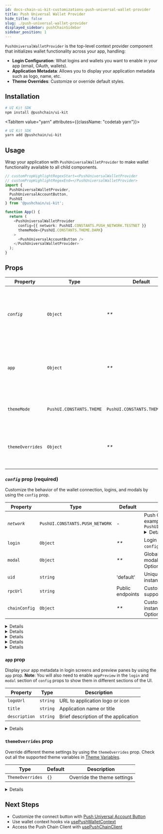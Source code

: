 ```yaml
---
id: docs-chain-ui-kit-customizations-push-universal-wallet-provider
title: Push Universal Wallet Provider
hide_title: false
slug: ./push-universal-wallet-provider
displayed_sidebar: pushChainSidebar
sidebar_position: 1
---
```


<head>
  <title>Push Universal Wallet Provider | Customizations | UI Kit | Push Chain Docs</title>
</head>


<!-- Content Start -->

`PushUniversalWalletProvider` is the top-level context provider component that initializes wallet functionality across your app, handling:

- **Login Configuration**: What logins and wallets you want to enable in your app (email, OAuth, wallets).
- **Application Metadata**: Allows you to display your application metadata such as logo, name, etc.
- **Theme Overrides**: Customize or override default styles.

## Installation

<Tabs className="codetabs" groupId="quickstart-examples">
  <TabItem value="npm" attributes={{className: "codetab npm"}} default>

```bash
# UI Kit SDK
npm install @pushchain/ui-kit
```

  </TabItem>

  <TabItem value="yarn" attributes={{className: "codetab yarn"}}>

```bash
# UI Kit SDK
yarn add @pushchain/ui-kit
```

  </TabItem>
</Tabs>

## Usage

Wrap your application with `PushUniversalWalletProvider` to make wallet functionality available to all child components.

```typescript live
// customPropHighlightRegexStart=<PushUniversalWalletProvider
// customPropHighlightRegexEnd=</PushUniversalWalletProvider>
import {
  PushUniversalWalletProvider,
  PushUniversalAccountButton,
  PushUI
} from '@pushchain/ui-kit';

function App() {
  return (
    <PushUniversalWalletProvider
      config={{ network: PushUI.CONSTANTS.PUSH_NETWORK.TESTNET }}
      themeMode={PushUI.CONSTANTS.THEME.DARK}
    >
      <PushUniversalAccountButton />
    </PushUniversalWalletProvider>
  );
}
```

## Props

<PushAPIReference>

| Property         | Type                     | Default                        | Description                                                                                                                                                                                                            |
| ---------------- | ------------------------ | ------------------------------ | ---------------------------------------------------------------------------------------------------------------------------------------------------------------------------------------------------------------------- |
| _`config`_       | `Object`                 | _\*\*_                         | Used to configure the wallet connection, logins, and modals. _\*\*_ See `config` prop for more info.                                                                                                                   |
| `app`            | `Object`                 | _\*\*_                         | Used to display your application metadata such as logo, name, etc. _\*\*_ See `app` prop for more info.                                                                                                                |
| `themeMode`      | `PushUI.CONSTANTS.THEME` | `PushUI.CONSTANTS.THEME.LIGHT` | Theme mode to apply, you can use `LIGHT` or `DARK` option. <Details summary="PushUI.CONSTANTS.THEME" className="alert alert--minimal-api-table">`PushUI.CONSTANTS.THEME.LIGHT` `PushUI.CONSTANTS.THEME.DARK`</Details> |
| `themeOverrides` | `Object`                 | _\*\*_                         | Used to override default styles. _\*\*_ See `themeOverrides` prop for more info.                                                                                                                                       |

</PushAPIReference>

### _`config`_ prop (required)

Customize the behavior of the wallet connection, logins, and modals by using the `config` prop.

<PushAPIReference>

| Property      | Type                            | Default          | Description                                                                                                                                                                                                                                                                                                                 |
| ------------- | ------------------------------- | ---------------- | --------------------------------------------------------------------------------------------------------------------------------------------------------------------------------------------------------------------------------------------------------------------------------------------------------------------------- |
| _`network`_   | `PushUI.CONSTANTS.PUSH_NETWORK` | -                | Push Chain network to connect to. For example: `PushUI.CONSTANTS.PUSH_NETWORK.TESTNET` <Details summary="PushUI.CONSTANTS.PUSH_NETWORK" className="alert alert--minimal-api-table">`PushUI.CONSTANTS.PUSH_NETWORK.TESTNET` `PushUI.CONSTANTS.PUSH_NETWORK.TESTNET_DONUT` `PushUI.CONSTANTS.PUSH_NETWORK.LOCALNET`</Details> |
| `login`       | `Object`                        | _\*\*_           | Login method configuration. _\*\*_ See `config.login` Options.                                                                                                                                                                                                                                                              |
| `modal`       | `Object`                        | _\*\*_           | Global defaults for login and connected modal instances. _\*\*_ See `config.modal` Options.                                                                                                                                                                                                                                 |
| `uid`         | `string`                        | 'default'        | Unique identifier for this provider. instance                                                                                                                                                                                                                                                                               |
| `rpcUrl`      | `string`                        | Public endpoints | Custom JSON-RPC endpoint for supported chains.                                                                                                                                                                                                                                                                              |
| `chainConfig` | `Object`                        | _\*\*_           | Custom settings to configure the SDK instance. _\*\*_ See `config.chainConfig` Options.                                                                                                                                                                                                                                     |

</PushAPIReference>

<Details summary="`config.login` Options" className="alert alert--minimal code">

<PushAPIReference showRequiredNotice={false}>

| Property               | Type                                     | Default                                               | Description                                                                                                                                                                                                                                        |
| ---------------------- | ---------------------------------------- | ----------------------------------------------------- | -------------------------------------------------------------------------------------------------------------------------------------------------------------------------------------------------------------------------------------------------- |
| `loginLayout`          | `PushUI.CONSTANTS.LOGIN.LAYOUT`          | `PushUI.CONSTANTS.LOGIN.LAYOUT.SIMPLE`                | Login modal layout type. <Details summary="PushUI.CONSTANTS.LOGIN.LAYOUT" className="alert alert--minimal-api-table">`PushUI.CONSTANTS.LOGIN.LAYOUT.SIMPLE` `PushUI.CONSTANTS.LOGIN.LAYOUT.SPLIT`</Details>                                        |
| `appPreview`           | `boolean`                                | `false`                                               | Show app preview in modal                                                                                                                                                                                                                          |
| `bgImage`              | `string`                                 | `null`                                                | Background image for the login modal                                                                                                                                                                                                               |
| `connectedLayout`      | `PushUI.CONSTANTS.CONNECTED.LAYOUT`      | `PushUI.CONSTANTS.CONNECTED.HOVER`                    | Connected modal layout type. <Details summary="PushUI.CONSTANTS.CONNECTED.LAYOUT" className="alert alert--minimal-api-table">`PushUI.CONSTANTS.CONNECTED.LAYOUT.FULL` `PushUI.CONSTANTS.CONNECTED.HOVER`</Details>                                 |
| `connectedInteraction` | `PushUI.CONSTANTS.CONNECTED.INTERACTION` | `PushUI.CONSTANTS.CONNECTED.INTERACTION.INTERACTIVE` | Connected modal outside interaction type. <Details summary="PushUI.CONSTANTS.CONNECTED.INTERACTION" className="alert alert--minimal-api-table">`PushUI.CONSTANTS.CONNECTED.INTERACTION.INTERACTABLE` `PushUI.CONSTANTS.INTERACTION.BLUR`</Details> |

</PushAPIReference>

</Details>

<Details summary="`config.login.wallet` Options" className="alert alert--minimal code">

<PushAPIReference showRequiredNotice={false}>

| Property  | Type                       | Default              | Description                                                                                                                                                                                                                                                                                       |
| --------- | -------------------------- | -------------------- | ------------------------------------------------------------------------------------------------------------------------------------------------------------------------------------------------------------------------------------------------------------------------------------------------- |
| `enabled` | `boolean`                  | `true`               | Allow external wallet connections                                                                                                                                                                                                                                                                 |
| `chains`  | `PushUI.CONSTANTS.CHAIN[]` | All supported chains | You can choose to enable specific chains by passing them in an array. <Details summary="PushUI.CONSTANTS.CHAIN" className="alert alert--minimal-api-table">`PushUI.CONSTANTS.CHAIN.ETHEREUM_SEPOLIA` `PushUI.CONSTANTS.CHAIN.SOLANA_DEVNET` `PushUI.CONSTANTS.CHAIN.PUSH_TESTNET_DONUT`</Details> |

</PushAPIReference>

</Details>

<Details summary="`config.modal` Options" className="alert alert--minimal code">

<PushAPIReference showRequiredNotice={false}>

| Property               | Type                                     | Default                                               | Description                                                                                                                                                                                                                                        |
| ---------------------- | ---------------------------------------- | ----------------------------------------------------- | -------------------------------------------------------------------------------------------------------------------------------------------------------------------------------------------------------------------------------------------------- |
| `loginLayout`          | `PushUI.CONSTANTS.LOGIN.LAYOUT`          | `PushUI.CONSTANTS.LOGIN.LAYOUT.SIMPLE`                | Login modal layout type. <Details summary="PushUI.CONSTANTS.LOGIN.LAYOUT" className="alert alert--minimal-api-table">`PushUI.CONSTANTS.LOGIN.LAYOUT.SIMPLE` `PushUI.CONSTANTS.LOGIN.LAYOUT.SPLIT`</Details>                                        |
| `appPreview`           | `boolean`                                | `false`                                               | Show app preview in modal                                                                                                                                                                                                                          |
| `bgImage`              | `string`                                 | `null`                                                | Background image for the login modal                                                                                                                                                                                                               |
| `connectedLayout`      | `PushUI.CONSTANTS.CONNECTED.LAYOUT`      | `PushUI.CONSTANTS.CONNECTED.HOVER`                    | Connected modal layout type. <Details summary="PushUI.CONSTANTS.CONNECTED.LAYOUT" className="alert alert--minimal-api-table">`PushUI.CONSTANTS.CONNECTED.LAYOUT.FULL` `PushUI.CONSTANTS.CONNECTED.HOVER`</Details>                                 |
| `connectedInteraction` | `PushUI.CONSTANTS.CONNECTED.INTERACTION` | `PushUI.CONSTANTS.CONNECTED.INTERACTION.INTERACTABLE` | Connected modal outside interaction type. <Details summary="PushUI.CONSTANTS.CONNECTED.INTERACTION" className="alert alert--minimal-api-table">`PushUI.CONSTANTS.CONNECTED.INTERACTION.INTERACTABLE` `PushUI.CONSTANTS.INTERACTION.BLUR`</Details> |

</PushAPIReference>

</Details>

<Details summary="`config.chainConfig` Options" className="alert alert--minimal code">

<PushAPIReference showRequiredNotice={false}>

| Property     | Type      | Default | Description                                                              |
| ------------ | --------- | ------- | ------------------------------------------------------------------------ |
| `rpcUrls`      | `Partial<Record<CHAIN, string>>` | `{}`  | Custom RPC URLs mapped by chain IDs.                                             |
| `blockExplorers`     | `Partial<Record<CHAIN, string[]>` | `{[CHAIN.PUSH_TESTNET_DONUT]: ['https://donut.push.network']}`  | Custom block explorer URLs mapped by chain IDs.  |
| `printTraces`     | `boolean`  | `false`  | When true, console logs the internal trace logs for debugging requests to nodes |

</PushAPIReference>

</Details>

<Details summary="Live Playground: Creating basic and advanced config" className="alert alert--live-play alert-top-pad-20">

<Tabs className="liveplaytab" groupId="integrate-push-wallet">

  <TabItem value="basic" label="Basic" default>

```jsx live
// customPropHighlightRegexStart=walletConfig\s=
// customPropHighlightRegexEnd=<PushUniversalWalletProvider
// customPropMinimized='false'
// Import necessary components from @pushchain/ui-kit
import {
  PushUniversalWalletProvider,
  PushUniversalAccountButton,
  PushUI,
} from '@pushchain/ui-kit';

function App() {
  // Define Wallet Config
  const walletConfig = {
    uid: 'basic',
    network: PushUI.CONSTANTS.PUSH_NETWORK.TESTNET, // network to connect to
  };

  return (
    <PushUniversalWalletProvider config={walletConfig}>
      {/* Your app logic */}

      {/* Push Universal Wallet Button to show the functionality */}
      <PushUniversalAccountButton uid='basic' />
    </PushUniversalWalletProvider>
  );
}
```

</TabItem>

<TabItem value="advanced" label="Advanced">

```jsx live
// customPropHighlightRegexStart=walletConfig\s=
// customPropHighlightRegexEnd=<PushUniversalWalletProvider
// customPropMinimized='false'
// Import necessary components from @pushchain/ui-kit
import {
  PushUniversalWalletProvider,
  PushUniversalAccountButton,
  PushUI,
} from '@pushchain/ui-kit';

function App() {
  // Define Wallet Config
  const walletConfig = {
    network: PushUI.CONSTANTS.PUSH_NETWORK.TESTNET, // network to connect to
    login: {
      // login options to choose from
      email: true,
      google: false, // disable google login
      wallet: {
        enabled: true, // enable external wallet login
        chains: [
          PushUI.CONSTANTS.CHAIN.ETHEREUM_SEPOLIA,
          PushUI.CONSTANTS.CHAIN.SOLANA_DEVNET,
          PushUI.CONSTANTS.CHAIN.PUSH_TESTNET_DONUT,
        ],
      },
      appPreview: true, // enable app preview to be shown inside login modal. Need to provide app metadata as well
    },
    modal: {
      loginLayout: PushUI.CONSTANTS.LOGIN.LAYOUT.SIMPLE, // login modal layout type
      connectedLayout: PushUI.CONSTANTS.CONNECTED.LAYOUT.FULL, // connected modal layout type
      appPreview: true, // enable app preview to be shown inside modal. Meed to provide app metadata as well
    },
    uid: 'your-uid', // unique identifier, only used if multiple wallet needs to be connected
    rpcURL: '<INFURA_RPC_URL>', // custom rpc url to connect to
    chainConfig: {}, // custom chain config to pass to push chain client if needed
  };

  return (
    <PushUniversalWalletProvider config={walletConfig}>
      {/* Your app logic */}

      {/* Push Universal Wallet Button to show the functionality */}
      <PushUniversalAccountButton uid='your-uid' />
    </PushUniversalWalletProvider>
  );
}
```

</TabItem>

</Tabs>

</Details>

### `app` prop

Display your app metadata in login screens and preview panes by using the `app` prop. **Note**: You will also need to enable `appPreview` in the `login` and `modal` section of `config` props to show them in different sections of the UI.

<PushAPIReference showRequiredNotice={false}>

| Property      | Type     | Description                          |
| ------------- | -------- | ------------------------------------ |
| `logoUrl`     | `string` | URL to application logo or icon      |
| `title`       | `string` | Application name or title            |
| `description` | `string` | Brief description of the application |

</PushAPIReference>

<Details summary="Live Playground: Creating your app metadata" className="alert alert--live-play alert-top-pad-20">

```jsx live
// customPropHighlightRegexStart=appMetadata\s=
// customPropHighlightRegexEnd=<PushUniversalWalletProvider
// customPropMinimized='false'
// Import necessary components from @pushchain/ui-kit
import {
  PushUniversalWalletProvider,
  PushUniversalAccountButton,
  PushUI,
} from '@pushchain/ui-kit';

function App() {
  // Define Wallet Config
  const walletConfig = {
    uid: 'custom-app-metadata',
    network: PushUI.CONSTANTS.PUSH_NETWORK.TESTNET, // network to connect to
    login: { appPreview: true },
  };

  // Define Your App Preview
  const appMetadata = {
    logoUrl: 'https://avatars.githubusercontent.com/u/64157541?v=4',
    title: 'Test App Title',
    description: 'Test App Description',
  };

  return (
    <PushUniversalWalletProvider config={walletConfig} app={appMetadata}>
      {/* Your app logic */}

      {/* Push Universal Wallet Button to show the functionality */}
      <PushUniversalAccountButton uid='custom-app-metadata' />
    </PushUniversalWalletProvider>
  );
}
```

</Details>

### `themeOverrides` prop

Override different theme settings by using the `themeOverrides` prop. Check out all the supported theme variables in [Theme Variables](/docs/chain/ui-kit/customizations/theme-variables/).

<PushAPIReference showRequiredNotice={false}>

| Type             | Default | Description                 |
| ---------------- | ------- | --------------------------- |
| `ThemeOverrides` | `{}`    | Override the theme settings |

</PushAPIReference>

<Details summary="Live Playground: Customizing your theme" className="alert alert--live-play alert-top-pad-20">

```jsx live
// customPropHighlightRegexStart=themeOverrides={{
// customPropHighlightRegexEnd=}}
// customPropMinimized='false'
// Import necessary components from @pushchain/ui-kit
import {
  PushUniversalWalletProvider,
  PushUniversalAccountButton,
  PushUI,
} from '@pushchain/ui-kit';

function App() {
  // Define Wallet Config
  const walletConfig = {
    uid: 'custom-theme',
    network: PushUI.CONSTANTS.PUSH_NETWORK.TESTNET,
  };

  return (
    <PushUniversalWalletProvider
      uid='custom-theme'
      config={walletConfig}
      themeOverrides={{
        '--pw-core-bg-primary-color': '#DBE3FF',
        '--pw-core-bg-secondary-color': '#EDEFFF',
        '--pw-core-font-family': 'Inter',
        '--pw-core-text-primary-color': '#1A1A1A',
        '--pw-core-text-secondary-color': '#4B4B4B',
      }}
    >
      <PushUniversalAccountButton uid='custom-theme' />
    </PushUniversalWalletProvider>
  );
}
```

</Details>

## Next Steps

- Customize the connect button with [Push Universal Account Button](/docs/chain/ui-kit/customizations/push-universal-account-button/)
- Use wallet context hooks via [usePushWalletContext](/docs/chain/ui-kit/customizations/use-push-wallet-context/)
- Access the Push Chain Client with [usePushChainClient](/docs/chain/ui-kit/customizations/use-push-chain-client/)
